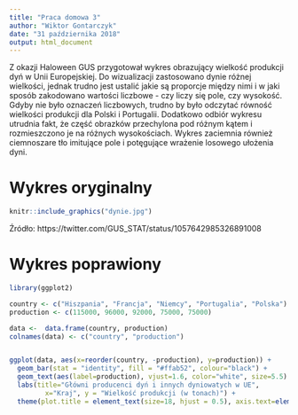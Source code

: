 ```yaml
---
title: "Praca domowa 3"
author: "Wiktor Gontarczyk"
date: "31 października 2018"
output: html_document
---
```


Z okazji Haloween GUS przygotował wykres obrazujący wielkość produkcji dyń w Unii Europejskiej. Do wizualizacji zastosowano dynie różnej wielkości, jednak trudno jest ustalić jakie są proporcje między nimi i w jaki sposób zakodowano wartości liczbowe - czy liczy się pole, czy wysokość. Gdyby nie było oznaczeń liczbowych, trudno by było odczytać równość wielkości produkcji dla Polski i Portugalii. Dodatkowo odbiór wykresu utrudnia fakt, że część obrazków przechylona pod różnym kątem i rozmieszczono je na różnych wysokościach. Wykres zaciemnia również ciemnoszare tło imitujące pole i potęgujące wrażenie losowego ułożenia dyni.

# Wykres oryginalny

```r
knitr::include_graphics("dynie.jpg")
```

Źródło: https://twitter.com/GUS_STAT/status/1057642985326891008

# Wykres poprawiony

```r
library(ggplot2)

country <- c("Hiszpania", "Francja", "Niemcy", "Portugalia", "Polska")
production <- c(115000, 96000, 92000, 75000, 75000)

data <-  data.frame(country, production)
colnames(data) <- c("country", "production")


ggplot(data, aes(x=reorder(country, -production), y=production)) +
  geom_bar(stat = "identity", fill = "#ffab52", colour="black") +
  geom_text(aes(label=production), vjust=1.6, color="white", size=5.5) +
  labs(title="Główni producenci dyń i innych dyniowatych w UE", 
         x="Kraj", y = "Wielkość produkcji (w tonach)") + 
  theme(plot.title = element_text(size=18, hjust = 0.5), axis.text=element_text(size=14))
```